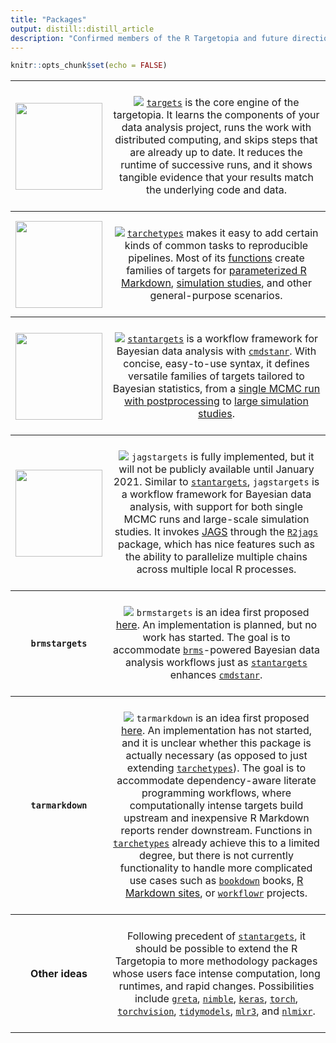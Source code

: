 ```yaml
---
title: "Packages"
output: distill::distill_article
description: "Confirmed members of the R Targetopia and future directions"
---
```


```r
knitr::opts_chunk$set(echo = FALSE)
```

<table>

<tr>
<th>
[<img src="https://raw.githubusercontent.com/wlandau/targets/main/man/figures/logo.png" height="139px">](https://wlandau.github.io/targets)
</th>
<th style="font-weight:normal;">
<br>
[![](https://www.repostatus.org/badges/latest/active.svg)](https://www.repostatus.org/#active) [`targets`](https://wlandau.github.io/targets) is the core engine of the targetopia. It learns the components of your data analysis project, runs the work with distributed computing, and skips steps that are already up to date. It reduces the runtime of successive runs, and it shows tangible evidence that your results match the underlying code and data.<br><br>
</th>
</tr>

<tr>
<th>
[<img src="https://raw.githubusercontent.com/wlandau/tarchetypes/main/man/figures/logo.png" height="139px">](https://wlandau.github.io/tarchetypes)
</th>
<th style="font-weight:normal;">
<br>
[![](https://www.repostatus.org/badges/latest/active.svg)](https://www.repostatus.org/#active)
[`tarchetypes`](https://wlandau.github.io/tarchetypes) makes it easy to add certain kinds of common tasks to reproducible pipelines. Most of its [functions](https://wlandau.github.io/tarchetypes/reference/index.html) create families of targets for [parameterized R Markdown](https://wlandau.github.io/tarchetypes/reference/tar_render_rep.html), [simulation studies](https://wlandau.github.io/tarchetypes/reference/tar_rep.html), and other general-purpose scenarios.<br><br>
</th>
</tr>

<tr>
<th>
[<img src="https://raw.githubusercontent.com/wlandau/stantargets/main/man/figures/logo.png" height="139px">](https://wlandau.github.io/stantargets)
</th>
<th style="font-weight:normal;">
<br>
[![](https://www.repostatus.org/badges/latest/active.svg)](https://www.repostatus.org/#active) 
[`stantargets`](https://wlandau.github.io/stantargets) is a workflow framework for Bayesian data analysis with [`cmdstanr`](https://mc-stan.org/cmdstanr/). With concise, easy-to-use syntax, it defines versatile families of targets tailored to Bayesian statistics, from a [single MCMC run with postprocessing](https://wlandau.github.io/stantargets/articles/mcmc.html) to [large simulation studies](https://wlandau.github.io/stantargets/articles/mcmc_rep.html).
<br><br>
</th>
</tr>

<tr>
<th>
<img src="./images/jagstargets.png" height="139px">
</th>
<th style="font-weight:normal;">
<br>
[![](https://www.repostatus.org/badges/latest/wip.svg)](https://www.repostatus.org/#wip) `jagstargets` is fully implemented, but it will not be publicly available until January 2021. Similar to [`stantargets`](https://wlandau.github.io/stantargets), `jagstargets` is a workflow framework for Bayesian data analysis, with support for both single MCMC runs and large-scale simulation studies. It invokes [JAGS](http://mcmc-jags.sourceforge.net/) through the [`R2jags`](https://github.com/suyusung/R2jags) package, which has nice features such as the ability to parallelize multiple chains across multiple local R processes.
<br><br>
</th>
</tr>

<tr>
<th style="text-align: center">
`brmstargets`
</th>
<th style="font-weight:normal;">
<br>
[![](https://www.repostatus.org/badges/latest/concept.svg)](https://www.repostatus.org/#concept) `brmstargets` is an idea first proposed [here](https://github.com/wlandau/stantargets/issues/12#issuecomment-747836678). An implementation is planned, but no work has started. The goal is to accommodate [`brms`](https://github.com/paul-buerkner/brms)-powered Bayesian data analysis workflows just as [`stantargets`](https://wlandau.github.io/stantargets) enhances [`cmdstanr`](https://mc-stan.org/cmdstanr/).
<br><br>
</th>
</tr>

<tr>
<th style="text-align: center">
`tarmarkdown`
</th>
<th style="font-weight:normal;">
<br>
[![](https://www.repostatus.org/badges/latest/concept.svg)](https://www.repostatus.org/#concept) `tarmarkdown` is an idea first proposed [here](https://github.com/wlandau/tarchetypes/issues/23#issuecomment-748329846). An implementation has not started, and it is unclear whether this package is actually necessary (as opposed to just extending [`tarchetypes`](https://github.com/wlandau/tarchetypes)). The goal is to accommodate dependency-aware literate programming workflows, where computationally intense targets build upstream and inexpensive R Markdown reports render downstream. Functions in [`tarchetypes`](https://github.com/wlandau/tarchetypes) already achieve this to a limited degree, but there is not currently functionality to handle more complicated use cases such as [`bookdown`](https://bookdown.org) books, [R Markdown sites](https://rmarkdown.rstudio.com/lesson-13.html), or [`workflowr`](https://jdblischak.github.io/workflowr/) projects.
<br><br>
</th>
</tr>

<tr>
<th style="text-align: center">
Other ideas
</th>
<th style="font-weight:normal;">
<br>
Following precedent of [`stantargets`](https://wlandau.github.io/stantargets), it should be possible to extend the R Targetopia to more methodology packages whose users face intense computation, long runtimes, and rapid changes. Possibilities include [`greta`](https://greta-stats.org), [`nimble`](https://r-nimble.org), [`keras`](https://keras.rstudio.com), [`torch`](https://torch.mlverse.org), [`torchvision`](https://github.com/mlverse/torchvision), [`tidymodels`](https://github.com/tidymodels/tidymodels), [`mlr3`](https://mlr3.mlr-org.com/), and [`nlmixr`](https://github.com/nlmixrdevelopment/nlmixr).
</ul>
<br><br>
</th>
</tr>

</table>
